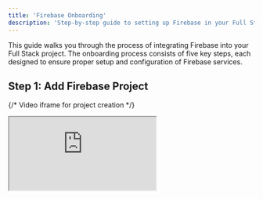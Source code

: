 ```yaml
---
title: 'Firebase Onboarding'
description: 'Step-by-step guide to setting up Firebase in your Full Stack project'
---
```


This guide walks you through the process of integrating Firebase into your Full Stack project. The onboarding process consists of five key steps, each designed to ensure proper setup and configuration of Firebase services.

## Step 1: Add Firebase Project

{/* Video iframe for project creation */}
<iframe
  src="https://customer-02msh2c69dn787w3.cloudflarestream.com/8c9f7ba5be77c57ff65c545df94dff4a/iframe"
  style={{
    width: '100%', 
    aspectRatio: '16/9'
  }}
  allow="accelerometer; gyroscope; autoplay; encrypted-media; picture-in-picture;"
  allowFullScreen={true}
/>

### Instructions:
1. Go to the [Firebase Console](https://console.firebase.google.com/)
2. Click on "Add project"
3. Give your project a name
4. Choose whether to enable Google Analytics (optional)
5. Accept the Firebase terms
6. Click "Create project"
7. Wait for project setup to complete

## Step 2: Setup Firebase Client SDK

{/* Video iframe for SDK setup */}
<iframe
  src="https://customer-02msh2c69dn787w3.cloudflarestream.com/ba0563dbb88afd6d5fa0f25cd4790bba/iframe"
  style={{
    width: '100%', 
    aspectRatio: '16/9'
  }}
  allow="accelerometer; gyroscope; autoplay; encrypted-media; picture-in-picture;"
  allowFullScreen={true}
/>

### Instructions:
1. In Firebase Console, go to Project settings (gear icon)
2. In the "Your apps" section, click the web icon (`</>`)
3. Register your app with a nickname
4. Copy the Firebase configuration object
5. Paste the configuration in the provided field

### Configuration Example:

```javascript
const firebaseConfig = {
  apiKey: "your-api-key",
  authDomain: "your-project.firebaseapp.com",
  projectId: "your-project-id",
  storageBucket: "your-project.appspot.com",
  messagingSenderId: "your-sender-id",
  appId: "your-app-id"
};
```

## Step 3: Setup Firebase Services

{/* Video iframe for services setup */}
<iframe
  src="https://customer-02msh2c69dn787w3.cloudflarestream.com/3857233258bf68714ec6a5e921cd07ea/iframe"
  style={{
    width: '100%', 
    aspectRatio: '16/9'
  }}
  allow="accelerometer; gyroscope; autoplay; encrypted-media; picture-in-picture;"
  allowFullScreen={true}
/>

### Required Services:
- Authentication
- Firestore
- Realtime Database
- Storage

### Instructions:
1. Navigate to each service in Firebase Console
2. Follow the activation prompts
3. Configure initial settings
4. Verify service activation

## Step 4: Setup Service Account

{/* Video iframe for service account setup */}
<iframe
  src="https://customer-02msh2c69dn787w3.cloudflarestream.com/2e7ec015cca3d62624a74c43b7021c6e/iframe"
  style={{
    width: '100%', 
    aspectRatio: '16/9'
  }}
  allow="accelerometer; gyroscope; autoplay; encrypted-media; picture-in-picture;"
  allowFullScreen={true}
/>

### Instructions:
1. Go to Project settings > Service accounts
2. Click "Generate new private key"
3. Save the JSON file securely
4. Copy the Firebase Admin SDK initialization snippet
5. Upload the service account JSON file

### Admin SDK Example:

```javascript
const admin = require('firebase-admin');
const serviceAccount = require('path/to/serviceAccountKey.json');
admin.initializeApp({
  credential: admin.credential.cert(serviceAccount),
  databaseURL: "https://your-project.firebaseio.com"
});
```

## Step 5: IAM Service Account Setup

{/* Video iframe for IAM setup */}
<iframe
  src="https://customer-02msh2c69dn787w3.cloudflarestream.com/19d0f4a234e870a285c7cf978f469117/iframe"
  style={{
    width: '100%', 
    aspectRatio: '16/9'
  }}
  allow="accelerometer; gyroscope; autoplay; encrypted-media; picture-in-picture;"
  allowFullScreen={true}
/>

### Required Roles:
- Firebase Admin
- Firebase Authentication Admin
- Cloud Datastore User
- Storage Admin

### Instructions:
1. Access IAM & Admin page
2. Locate your service account
3. Edit permissions (pencil icon)
4. Add required roles
5. Save changes

## Important Notes

- Complete all steps in order
- Verify each service activation
- Ensure proper IAM permissions
- Keep service account JSON secure
- Test configuration before deployment

## Troubleshooting

### Common Issues:
1. **Service Account Permissions**
   - Verify all required roles are assigned
   - Check IAM permissions page

2. **Configuration Errors**
   - Double-check Firebase config object
   - Verify service account JSON format

3. **Service Activation**
   - Confirm all required services are enabled
   - Check Firebase Console for any alerts

## Next Steps

After completing the Firebase onboarding:
1. Test authentication flows
2. Set up database rules
3. Configure storage permissions
4. Implement real-time features

For detailed guides on using specific Firebase features, refer to:
- [User Authentication](/fullstack/user-authentication)
- [Database Operations](/fullstack/database-operations)
- [Real-time Applications](/fullstack/realtime-applications)
- [File Storage](/fullstack/file-storage)